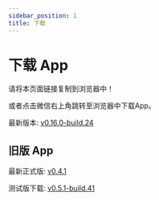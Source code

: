 ```yaml
---
sidebar_position: 1
title: 下载
---
```



# 下载 App

请将本页面链接复制到浏览器中！

或者点击微信右上角跳转至浏览器中下载App。

最新版本: [v0.16.0-build.24](https://app-dist-1307054264.file.myqcloud.com/artifacts/prescore-flutter/24/artifacts/release-build-24.apk)

## 旧版 App

最新正式版: [v0.4.1](https://app-dist-1307054264.file.myqcloud.com/0.4.1-feat.apk)

测试版下载: [v0.5.1-build.41](https://app-dist-1307054264.file.myqcloud.com/artifacts/prescore-app/41/artifacts/release-build-41.apk)